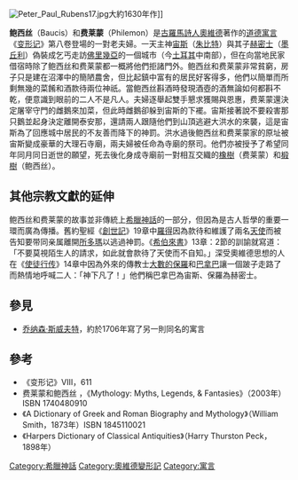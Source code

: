 [[File:Peter_Paul_Rubens17.jpg|thumb]]大約1630年作]]

'''鲍西丝'''（Baucis）和'''费莱蒙'''（Philemon）是[[古羅馬|古羅馬]][[詩人|詩人]][[奧維德|奧維德]]著作的[[道德|道德]][[寓言|寓言]]《[[变形记_(史诗)|变形记]]》第八卷登場的一對老夫婦。一天主神[[宙斯|宙斯]]（[[朱比特|朱比特]]）與其子[[赫密士|赫密士]]（[[墨丘利|墨丘利]]）偽裝成乞丐走訪[[佛里幾亞|佛里幾亞]]的一個城市{{link-en|泰安那|Tyana}}（今[[土耳其|土耳其]]中南部），但在向當地民家借宿時除了鲍西丝和费莱蒙都一概將他們拒諸門外。鲍西丝和费莱蒙非常貧窮，房子只是建在沼澤中的簡陋農舍，但比起鎮中富有的居民好客得多，他們以簡單而所剩無幾的菜餚和酒款待兩位神祇。當鲍西丝斟酒時發現酒壺的酒無論如何都斟不乾，便意識到眼前的二人不是凡人。夫婦逐舉起雙手懇求獲賜與恩惠，费莱蒙還決定屠宰守門的雌鵝來加菜，但此時雌鵝卻躲到宙斯的下襬。宙斯接著說不要殺害那只鵝並起身決定離開泰安那，還請兩人跟隨他們到山頂逃避大洪水的來襲，這是宙斯為了回應城中居民的不友善而降下的神罰。洪水過後鲍西丝和费莱蒙家的原址被宙斯變成豪華的大理石寺廟，兩夫婦被任命為寺廟的祭司。他們亦被授予了希望同年同月同日逝世的願望，死去後化身成寺廟前一對相互交織的[[橡樹|橡樹]]（费莱蒙）和[[椴樹|椴樹]]（鲍西丝）。

==其他宗教文獻的延伸==
鲍西丝和费莱蒙的故事並非傳統上[[希臘神話|希臘神話]]的一部分，但因為{{link-en|殷勤 (希臘哲學)|Xenia (Greek)|好客殷勤、異己親切}}是古人哲學的重要一環而廣為傳播。舊約聖經《[[創世記|創世記]]》19章中[[羅得|羅得]]因為款待和維護了兩名[[天使|天使]]而被告知要带同亲属離開[[所多瑪|所多瑪]]以逃過神罰。《[[希伯來書|希伯來書]]》13章：2節的訓諭就寫道：「不要莫視陌生人的請求，如此就會款待了天使而不自知。」深受奧維德思想的{{link-en|路司得|Lystra}}人在《[[使徒行传|使徒行传]]》14章中因為外來的傳教士[[大數的保羅|大數的保羅]]和[[巴拿巴|巴拿巴]]讓一個跛子走路了而熱情地呼喊二人：「神下凡了！」他們稱巴拿巴為宙斯、保羅為赫密士。

==參見==
* [[乔纳森·斯威夫特|乔纳森·斯威夫特]]，約於1706年寫了另一則同名的寓言

== 參考 ==
{{commons category|Philemon and Baucis}}
{{wikisource|en:Baucis and Philemon (Wikisource)|~ 拉丁原文及英文翻譯}}
{{wikisource|en:Baucis and Philemon (Swift)|乔纳森·斯威夫特的改版}}

* 《变形记》VIII，611
* 费莱蒙和鲍西丝 ，《Mythology: Myths, Legends, & Fantasies》（2003年）ISBN 1740480910
* 《A Dictionary of Greek and Roman Biography and Mythology》（William Smith，1873年）ISBN 1845110021
* 《Harpers Dictionary of Classical Antiquities》（Harry Thurston Peck，1898年）

{{Authority control}}

[[Category:希臘神話|Category:希臘神話]]
[[Category:奧維德變形記|Category:奧維德變形記]]
[[Category:寓言|Category:寓言]]